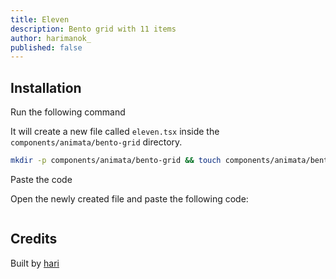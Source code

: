 ```yaml
---
title: Eleven
description: Bento grid with 11 items
author: harimanok_
published: false
---
```


<ComponentPreview name="bento-grid-eleven--docs" />

## Installation

<Steps>
<Step>Run the following command</Step>

It will create a new file called `eleven.tsx` inside the `components/animata/bento-grid` directory.

```bash
mkdir -p components/animata/bento-grid && touch components/animata/bento-grid/eleven.tsx
```

<Step>Paste the code</Step>

Open the newly created file and paste the following code:

```jsx file=<rootDir>/animata/bento-grid/eleven.tsx

```

</Steps>

## Credits

Built by [hari](https://github.com/hari)

